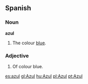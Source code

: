 ==Spanish==
===Noun===
'''azul'''

# The colour [[blue]].

===Adjective===

# Of colour blue.

[[es:azul]]
[[gl:Azul]]
[[hu:Azul]]
[[pl:Azul]]
[[pt:Azul]]